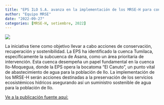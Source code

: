 ```yaml
---
title: "EPS ILO S.A. avanza en la implementación de los MRSE-H para conservar los servicios ecosistémicos hídricos"
author: "Equipo MRSE"
date: "2022-09-27"
categories: [MRSE-H, setiembre, 2022]
---
```


[![](thumbnail.jpg)](javascript:void(window.open('thumbnail.jpg','','width=600,height=400').onunload%20=%20function()%7Bwindow.history.back();%7D))

La iniciativa tiene como objetivo llevar a cabo acciones de conservación, recuperación y sostenibilidad. La EPS ha identificado la cuenca Tumilaca, específicamente la subcuenca de Asana, como un área prioritaria de intervención. Esta cuenca desempeña un papel fundamental en la cuenca Ilo-Moquegua, donde la EPS opera la bocatoma "El Canuto", un punto vital de abastecimiento de agua para la población de Ilo. La implementación de los MRSE-H serán acciones destinadas a la preservación de los servicios ecosistémicos hídricos asegurando así un suministro sostenible de agua para la población de Ilo.

[Ve a la publicación fuente aquí:](https://prensaregional.pe/la-prensa-regional-martes-27-de-setiembre-de-2022/)
